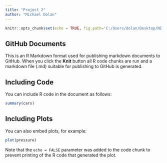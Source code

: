 ```yaml
---
title: "Project 2"
author: "Michael Dolan"
---
```


```r
knitr::opts_chunk$set(echo = TRUE, fig.path='C:/Users/dolan/Desktop/NC State Grad Program/ST558/Project 2/ST558_Project2/README_files/figure-gfm/')
```

## GitHub Documents

This is an R Markdown format used for publishing markdown documents to GitHub. When you click the **Knit** button all R code chunks are run and a markdown file (.md) suitable for publishing to GitHub is generated.

## Including Code

You can include R code in the document as follows:

```r
summary(cars)
```

## Including Plots

You can also embed plots, for example:

```r
plot(pressure)
```

Note that the `echo = FALSE` parameter was added to the code chunk to prevent printing of the R code that generated the plot.
